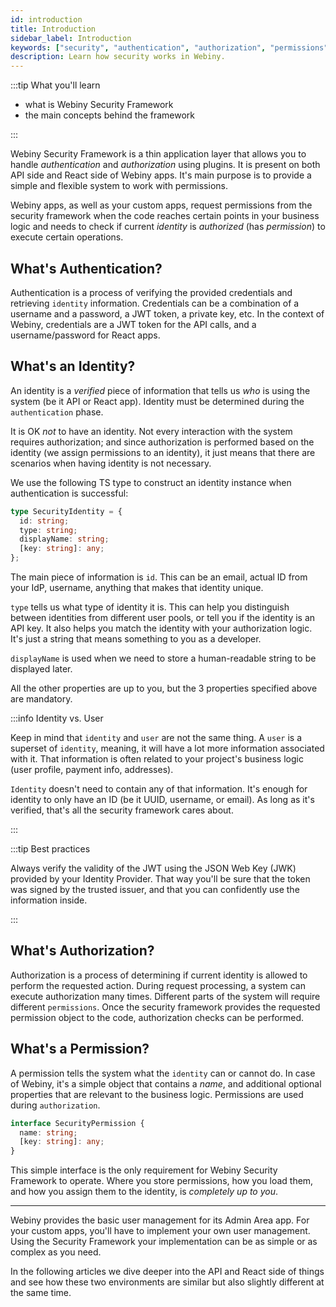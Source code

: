 ```yaml
---
id: introduction
title: Introduction
sidebar_label: Introduction
keywords: ["security", "authentication", "authorization", "permissions"]
description: Learn how security works in Webiny.
---
```


:::tip What you'll learn

- what is Webiny Security Framework
- the main concepts behind the framework

:::

Webiny Security Framework is a thin application layer that allows you to handle _authentication_ and _authorization_ using plugins. It is present on both API side and React side of Webiny apps. It's main purpose is to provide a simple and flexible system to work with permissions.

Webiny apps, as well as your custom apps, request permissions from the security framework when the code reaches certain points in your business logic and needs to check if current _identity_ is _authorized_ (has _permission_) to execute certain operations.

## What's Authentication?

Authentication is a process of verifying the provided credentials and retrieving `identity` information. Credentials can be a combination of a username and a password, a JWT token, a private key, etc. In the context of Webiny, credentials are a JWT token for the API calls, and a username/password for React apps.

## What's an Identity?

An identity is a _verified_ piece of information that tells us _who_ is using the system (be it API or React app). Identity must be determined during the `authentication` phase.

It is OK _not_ to have an identity. Not every interaction with the system requires authorization; and since
authorization is performed based on the identity (we assign permissions to an identity), it just means that there
are scenarios when having identity is not necessary.

We use the following TS type to construct an identity instance when authentication is successful:

```ts
type SecurityIdentity = {
  id: string;
  type: string;
  displayName: string;
  [key: string]: any;
};
```

The main piece of information is `id`. This can be an email, actual ID from your IdP, username, anything that makes that identity unique.

`type` tells us what type of identity it is. This can help you distinguish between identities from different user pools, or tell you if the identity is an API key. It also helps you match the identity with your authorization logic. It's just a string that means something to you as a developer.

`displayName` is used when we need to store a human-readable string to be displayed later.

All the other properties are up to you, but the 3 properties specified above are mandatory.

:::info Identity vs. User

Keep in mind that `identity` and `user` are not the same thing. A `user` is a superset of `identity`, meaning, it will have a lot more information associated with it. That information is often related to your project's business logic (user profile, payment info, addresses).

`Identity` doesn't need to contain any of that information. It's enough for identity to only have an ID (be it UUID, username, or email). As long as it's verified, that's all the security framework cares about.

:::

:::tip Best practices

Always verify the validity of the JWT using the JSON Web Key (JWK) provided by your Identity Provider. That way you'll be sure that the token was signed by the trusted issuer, and that you can confidently use the information inside.

:::

## What's Authorization?

Authorization is a process of determining if current identity is allowed to perform the requested action. During request processing, a system can execute authorization many times. Different parts of the system will require different `permissions`. Once the security framework provides the requested permission object
to the code, authorization checks can be performed.

## What's a Permission?

A permission tells the system what the `identity` can or cannot do. In case of Webiny, it's a simple object that
contains a _name_, and additional optional properties that are relevant to the business logic. Permissions are used
during `authorization`.

```ts
interface SecurityPermission {
  name: string;
  [key: string]: any;
}
```

This simple interface is the only requirement for Webiny Security Framework to operate. Where you store permissions, how you load them, and how you assign them to the identity, is _completely up to you_.

---

Webiny provides the basic user management for its Admin Area app. For your custom apps, you'll have to implement your own user management. Using the Security Framework your implementation can be as simple or as complex as you need.

In the following articles we dive deeper into the API and React side of things and see how these two environments
are similar but also slightly different at the same time.
